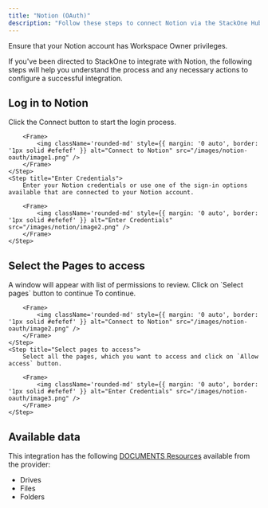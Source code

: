 ```yaml
---
title: "Notion (OAuth)"
description: "Follow these steps to connect Notion via the StackOne Hub successfully."
---
```



<Warning>
  Ensure that your Notion account has Workspace Owner privileges.
</Warning>

If you've been directed to StackOne to integrate with Notion, the following steps will help you understand the process and any necessary actions to configure a successful integration.

## Log in to Notion

<Steps>
    <Step title="Connect to Notion">
        Click the Connect button to start the login process.
    
        <Frame>
            <img className='rounded-md' style={{ margin: '0 auto', border: '1px solid #efefef' }} alt="Connect to Notion" src="/images/notion-oauth/image1.png" />
        </Frame>
    </Step>
    <Step title="Enter Credentials">
        Enter your Notion credentials or use one of the sign-in options available that are connected to your Notion account.
    
        <Frame>
            <img className='rounded-md' style={{ margin: '0 auto', border: '1px solid #efefef' }} alt="Enter Credentials" src="/images/notion/image2.png" />
        </Frame>
    </Step>
</Steps>

## Select the Pages to access

<Steps>
    <Step title="Review Permissions">
        A window will appear with list of permissions to review. Click on `Select pages` button to continue 
To continue.
    
        <Frame>
            <img className='rounded-md' style={{ margin: '0 auto', border: '1px solid #efefef' }} alt="Connect to Notion" src="/images/notion-oauth/image2.png" />
        </Frame>
    </Step>
    <Step title="Select pages to access">
        Select all the pages, which you want to access and click on `Allow access` button.
    
        <Frame>
            <img className='rounded-md' style={{ margin: '0 auto', border: '1px solid #efefef' }} alt="Enter Credentials" src="/images/notion-oauth/image3.png" />
        </Frame>
    </Step>
</Steps>


<IntegrationFooter />

## Available data

This integration has the following [DOCUMENTS Resources](https://docs.stackone.com/reference/getting-started-with-your-api) available from the provider:
<ul>
  <li>Drives</li>
  <li>Files</li>
  <li>Folders</li>
</ul>